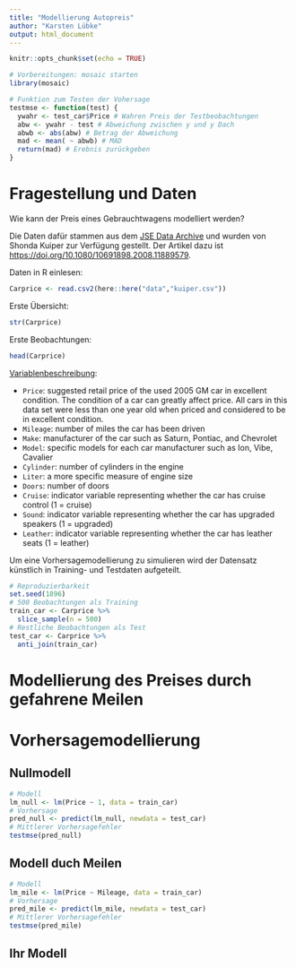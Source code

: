 ```yaml
---
title: "Modellierung Autopreis"
author: "Karsten Lübke"
output: html_document
---
```


```r
knitr::opts_chunk$set(echo = TRUE)

# Vorbereitungen: mosaic starten
library(mosaic)

# Funktion zum Testen der Vohersage
testmse <- function(test) {
  ywahr <- test_car$Price # Wahren Preis der Testbeobachtungen
  abw <- ywahr - test # Abweichung zwischen y und y Dach
  abwb <- abs(abw) # Betrag der Abweichung
  mad <- mean( ~ abwb) # MAD
  return(mad) # Erebnis zurückgeben
}
```


# Fragestellung und Daten

Wie kann der Preis eines Gebrauchtwagens modelliert werden?

Die Daten dafür stammen aus dem [JSE Data Archive](http://jse.amstat.org/jse_data_archive.htm) und wurden von Shonda Kuiper zur Verfügung gestellt. Der Artikel dazu ist [https://doi.org/10.1080/10691898.2008.11889579](https://doi.org/10.1080/10691898.2008.11889579).

Daten in R einlesen:

```r
Carprice <- read.csv2(here::here("data","kuiper.csv"))
```

Erste Übersicht:

```r
str(Carprice)
```

Erste Beobachtungen:

```r
head(Carprice)
```

[Variablenbeschreibung]((http://jse.amstat.org/datasets/kuiper%20data%20set%20desc.txt)):

- `Price`: suggested retail price of the used 2005 GM car in excellent condition. The condition of a car can greatly affect price. All cars in this data set were less than one year old when priced and considered to be in excellent condition. 
- `Mileage`: number of miles the car has been driven
- `Make`: manufacturer of the car such as Saturn, Pontiac, and Chevrolet
- `Model`: specific models for each car manufacturer such as Ion, Vibe, Cavalier
- `Cylinder`: number of cylinders in the engine	
- `Liter`: a more specific measure of engine size
- `Doors`: number of doors
- `Cruise`: indicator variable representing whether the car has cruise control (1 = cruise)
- `Sound`: indicator variable representing whether the car has upgraded speakers (1 = upgraded)
- `Leather`: indicator variable representing whether the car has leather seats (1 = leather)

Um eine Vorhersagemodellierung zu simulieren wird der Datensatz künstlich in Training- und Testdaten aufgeteilt.


```r
# Reproduzierbarkeit
set.seed(1896)
# 500 Beobachtungen als Training
train_car <- Carprice %>%
  slice_sample(n = 500)
# Restliche Beobachtungen als Test
test_car <- Carprice %>%
  anti_join(train_car)
```


# Modellierung des Preises durch gefahrene Meilen


# Vorhersagemodellierung

## Nullmodell

```r
# Modell
lm_null <- lm(Price ~ 1, data = train_car)
# Vorhersage
pred_null <- predict(lm_null, newdata = test_car)
# Mittlerer Vorhersagefehler
testmse(pred_null)
```

## Modell duch Meilen

```r
# Modell
lm_mile <- lm(Price ~ Mileage, data = train_car)
# Vorhersage
pred_mile <- predict(lm_mile, newdata = test_car)
# Mittlerer Vorhersagefehler
testmse(pred_mile)
```

## Ihr Modell
